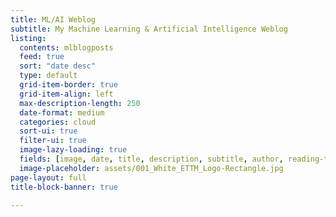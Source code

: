 ```yaml
---
title: ML/AI Weblog
subtitle: My Machine Learning & Artificial Intelligence Weblog
listing:
  contents: mlblogposts
  feed: true
  sort: "date desc"
  type: default
  grid-item-border: true
  grid-item-align: left
  max-description-length: 250
  date-format: medium
  categories: cloud
  sort-ui: true
  filter-ui: true
  image-lazy-loading: true
  fields: [image, date, title, description, subtitle, author, reading-time, file-modified, reading-time, categories]
  image-placeholder: assets/001_White_ETTM_Logo-Rectangle.jpg
page-layout: full
title-block-banner: true

---
```


<script async data-uid="40bd643e9c" src="https://edutechtainment.kit.com/40bd643e9c/index.js"></script>